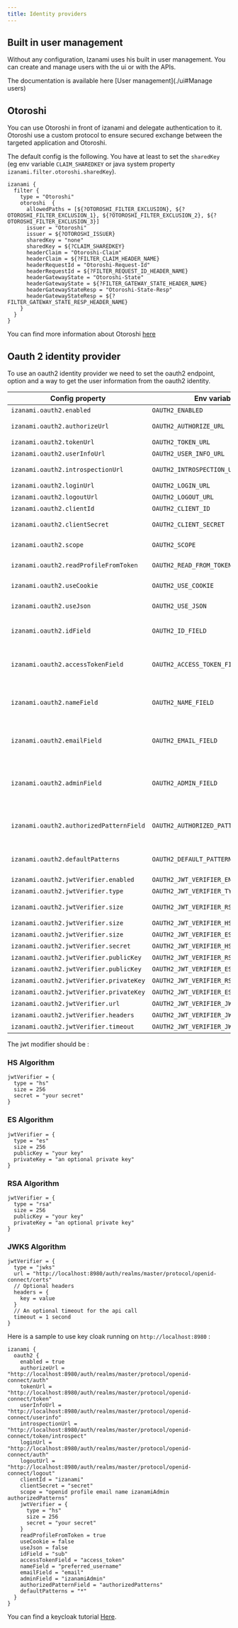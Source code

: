 ```yaml
---
title: Identity providers
---
```


## Built in user management

Without any configuration, Izanami uses his built in user management. You can create and manage users with the ui or with the APIs.

The documentation is available here [User management](./ui#Manage users)

## Otoroshi

You can use Otoroshi in front of izanami and delegate authentication to it.
Otoroshi use a custom protocol to ensure secured exchange between the targeted application and Otoroshi.

The default config is the following. You have at least to set the `sharedKey`
(eg env variable `CLAIM_SHAREDKEY` or java system property `izanami.filter.otoroshi.sharedKey`).

```
izanami {
  filter {
    type = "Otoroshi"
    otoroshi  {
      allowedPaths = [${?OTOROSHI_FILTER_EXCLUSION}, ${?OTOROSHI_FILTER_EXCLUSION_1}, ${?OTOROSHI_FILTER_EXCLUSION_2}, ${?OTOROSHI_FILTER_EXCLUSION_3}]
      issuer = "Otoroshi"
      issuer = ${?OTOROSHI_ISSUER}
      sharedKey = "none"
      sharedKey = ${?CLAIM_SHAREDKEY}
      headerClaim = "Otoroshi-Claim"
      headerClaim = ${?FILTER_CLAIM_HEADER_NAME}
      headerRequestId = "Otoroshi-Request-Id"
      headerRequestId = ${?FILTER_REQUEST_ID_HEADER_NAME}
      headerGatewayState = "Otoroshi-State"
      headerGatewayState = ${?FILTER_GATEWAY_STATE_HEADER_NAME}
      headerGatewayStateResp = "Otoroshi-State-Resp"
      headerGatewayStateResp = ${?FILTER_GATEWAY_STATE_RESP_HEADER_NAME}
    }
  }
}
```

You can find more information about Otoroshi [here](https://maif.github.io/otoroshi/manual/)

## Oauth 2 identity provider

To use an oauth2 identity provider we need to set the oauth2 endpoint,
option and a way to get the user information from the oauth2 identity.

| Config property                         | Env variable                          | Description                                                                      |
| --------------------------------------- | ------------------------------------- | -------------------------------------------------------------------------------- |
| `izanami.oauth2.enabled`                | `OAUTH2_ENABLED`                      | Enable this config                                                               |
| `izanami.oauth2.authorizeUrl`           | `OAUTH2_AUTHORIZE_URL`                | Oauth2 authorization url                                                         |
| `izanami.oauth2.tokenUrl`               | `OAUTH2_TOKEN_URL`                    | Oauth2 token url                                                                 |
| `izanami.oauth2.userInfoUrl`            | `OAUTH2_USER_INFO_URL`                | Oauth2 user info url                                                             |
| `izanami.oauth2.introspectionUrl`       | `OAUTH2_INTROSPECTION_URL`            | Oauth2 introspection url                                                         |
| `izanami.oauth2.loginUrl`               | `OAUTH2_LOGIN_URL`                    | Oauth2 login url                                                                 |
| `izanami.oauth2.logoutUrl`              | `OAUTH2_LOGOUT_URL`                   | Oauth2 logout url                                                                |
| `izanami.oauth2.clientId`               | `OAUTH2_CLIENT_ID`                    | Oauth2 client id                                                                 |
| `izanami.oauth2.clientSecret`           | `OAUTH2_CLIENT_SECRET`                | Oauth2 secret if provided                                                        |
| `izanami.oauth2.scope`                  | `OAUTH2_SCOPE`                        | Oauth2 scope of the requested user info                                          |
| `izanami.oauth2.readProfileFromToken`   | `OAUTH2_READ_FROM_TOKEN`              | Should the user be read from token                                               |
| `izanami.oauth2.useCookie`              | `OAUTH2_USE_COOKIE`                   | Pass desc as query param                                                         |
| `izanami.oauth2.useJson`                | `OAUTH2_USE_JSON`                     | Use json or form to post data to the server                                      |
| `izanami.oauth2.idField`                | `OAUTH2_ID_FIELD`                     | the path in the token to access the user id field (required field)               |
| `izanami.oauth2.accessTokenField`       | `OAUTH2_ACCESS_TOKEN_FIELD`           | the path in the token to access the access token field (required field)          |
| `izanami.oauth2.nameField`              | `OAUTH2_NAME_FIELD`                   | the path in the token to access the user name field (required field)             |
| `izanami.oauth2.emailField`             | `OAUTH2_EMAIL_FIELD`                  | the path in the token to access the user email field (optional field)            |
| `izanami.oauth2.adminField`             | `OAUTH2_ADMIN_FIELD`                  | the path in the token to access the user admin field (a boolean, false if empty) |
| `izanami.oauth2.authorizedPatternField` | `OAUTH2_AUTHORIZED_PATTERN_FIELD`     | the path in the token to access the user authorizedPatternField field            |
| `izanami.oauth2.defaultPatterns`        | `OAUTH2_DEFAULT_PATTERN`              | the default patterns if authorizedPatternField is missing                        |
| `izanami.oauth2.jwtVerifier.enabled`    | `OAUTH2_JWT_VERIFIER_ENABLED`         | Enable jwt verification                                                          |
| `izanami.oauth2.jwtVerifier.type`       | `OAUTH2_JWT_VERIFIER_TYPE`            | One of `hs`, `es`, `rsa`, `jwks`                                                 |
| `izanami.oauth2.jwtVerifier.size`       | `OAUTH2_JWT_VERIFIER_RSA_SIZE`        | Size of rsa `256`, `384`, `512`s                                                 |
| `izanami.oauth2.jwtVerifier.size`       | `OAUTH2_JWT_VERIFIER_HS_SIZE`         | Size of hs `256`, `384`, `512`                                                   |
| `izanami.oauth2.jwtVerifier.size`       | `OAUTH2_JWT_VERIFIER_ES_SIZE`         | Size of es `256`, `384`, `512`                                                   |
| `izanami.oauth2.jwtVerifier.secret`     | `OAUTH2_JWT_VERIFIER_HS_SECRET`       | Hs secret                                                                        |
| `izanami.oauth2.jwtVerifier.publicKey`  | `OAUTH2_JWT_VERIFIER_RSA_PUBLIC_KEY`  | Rsa public key                                                                   |
| `izanami.oauth2.jwtVerifier.publicKey`  | `OAUTH2_JWT_VERIFIER_ES_PUBLIC_KEY`   | ES public key                                                                    |
| `izanami.oauth2.jwtVerifier.privateKey` | `OAUTH2_JWT_VERIFIER_RSA_PRIVATE_KEY` | RSA private key                                                                  |
| `izanami.oauth2.jwtVerifier.privateKey` | `OAUTH2_JWT_VERIFIER_ES_PRIVATE_KEY`  | ES private key                                                                   |
| `izanami.oauth2.jwtVerifier.url`        | `OAUTH2_JWT_VERIFIER_JWKS_URL`        | JWKS url                                                                         |
| `izanami.oauth2.jwtVerifier.headers`    | `OAUTH2_JWT_VERIFIER_JWKS_HEADERS`    | JWKS headers                                                                     |
| `izanami.oauth2.jwtVerifier.timeout`    | `OAUTH2_JWT_VERIFIER_JWKS_TIMEOUT`    | JWKS timeout call                                                                |

The jwt modifier should be :

### HS Algorithm

```
jwtVerifier = {
  type = "hs"
  size = 256
  secret = "your secret"
}
```

### ES Algorithm

```
jwtVerifier = {
  type = "es"
  size = 256
  publicKey = "your key"
  privateKey = "an optional private key"
}
```

### RSA Algorithm

```
jwtVerifier = {
  type = "rsa"
  size = 256
  publicKey = "your key"
  privateKey = "an optional private key"
}
```

### JWKS Algorithm

```
jwtVerifier = {
  type = "jwks"
  url = "http://localhost:8980/auth/realms/master/protocol/openid-connect/certs"
  // Optional headers
  headers = {
    key = value
  }
  // An optional timeout for the api call
  timeout = 1 second
}
```

Here is a sample to use key cloak running on `http://localhost:8980` :

```
izanami {
  oauth2 {
    enabled = true
    authorizeUrl = "http://localhost:8980/auth/realms/master/protocol/openid-connect/auth"
    tokenUrl = 	"http://localhost:8980/auth/realms/master/protocol/openid-connect/token"
    userInfoUrl = "http://localhost:8980/auth/realms/master/protocol/openid-connect/userinfo"
    introspectionUrl = 	"http://localhost:8980/auth/realms/master/protocol/openid-connect/token/introspect"
    loginUrl = "http://localhost:8980/auth/realms/master/protocol/openid-connect/auth"
    logoutUrl = "http://localhost:8980/auth/realms/master/protocol/openid-connect/logout"
    clientId = "izanami"
    clientSecret = "secret"
    scope = "openid profile email name izanamiAdmin authorizedPatterns"
    jwtVerifier = {
      type = "hs"
      size = 256
      secret = "your secret"
    }
    readProfileFromToken = true
    useCookie = false
    useJson = false
    idField = "sub"
    accessTokenField = "access_token"
    nameField = "preferred_username"
    emailField = "email"
    adminField = "izanamiAdmin"
    authorizedPatternField = "authorizedPatterns"
    defaultPatterns = "*"
  }
}
```

You can find a keycloak tutorial [Here](./tutorials/oauth2).
